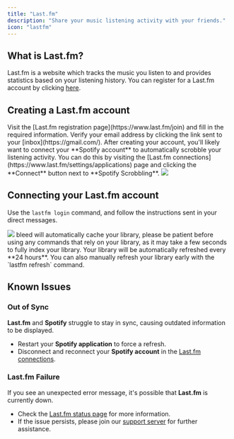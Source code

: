 ```yaml
---
title: "Last.fm"
description: "Share your music listening activity with your friends."
icon: "lastfm"
---
```


## What is Last.fm?

Last.fm is a website which tracks the music you listen to and provides statistics based on your listening history. You can register for a Last.fm account by clicking [here](https://www.last.fm/join).

## Creating a Last.fm account

<Steps>
  <Step title="Registration">
    Visit the [Last.fm registration page](https://www.last.fm/join) and fill in
    the required information.
  </Step>
  <Step title="Verification">
    Verify your email address by clicking the link sent to your
    [inbox](https://gmail.com/).
  </Step>
</Steps>
After creating your account, you'll likely want to connect your **Spotify account**
to automatically scrobble your listening activity. You can do this by visiting the
[Last.fm connections](https://www.last.fm/settings/applications) page and clicking
the **Connect** button next to **Spotify Scrobbling**.

<Frame>
  <img src="/images/integrations/lastfm/spotify-scrobbling.png" />
</Frame>

## Connecting your Last.fm account

Use the `lastfm login` command, and follow the instructions sent in your direct messages.

<Frame>
  <img src="/images/integrations/lastfm/authentication.png" />
</Frame>
<Warning>
  bleed will automatically cache your library, please be patient before using
  any commands that rely on your library, as it may take a few seconds to fully
  index your library.
</Warning>
<Info>
  Your library will be automatically refreshed every **24 hours**. You can also
  manually refresh your library early with the `lastfm refresh` command.
</Info>

## Known Issues

### Out of Sync

**Last.fm** and **Spotify** struggle to stay in sync, causing outdated information to be displayed.

- Restart your **Spotify application** to force a refresh.
- Disconnect and reconnect your **Spotify account** in the [Last.fm connections](https://www.last.fm/settings/applications).

### Last.fm Failure

If you see an unexpected error message, it's possible that **Last.fm** is currently down.

- Check the [Last.fm status page](https://status.last.fm/) for more information.
- If the issue persists, please join our [support server](/discord) for further assistance.

